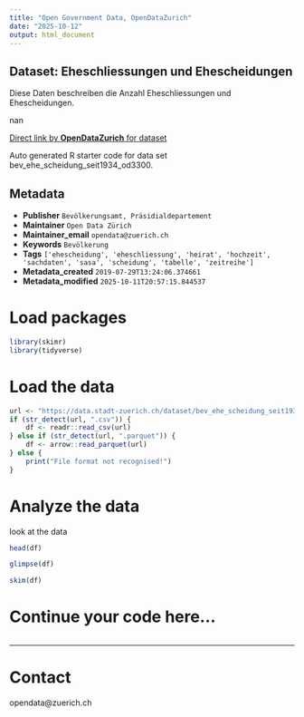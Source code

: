 ```yaml
---
title: "Open Government Data, OpenDataZurich"
date: "2025-10-12"
output: html_document
---
```


## Dataset: Eheschliessungen und Ehescheidungen

Diese Daten beschreiben die Anzahl Eheschliessungen und Ehescheidungen.

nan

[Direct link by **OpenDataZurich** for dataset](https://data.stadt-zuerich.ch/dataset/bev_ehe_scheidung_seit1934_od3300)

Auto generated R starter code for data set bev_ehe_scheidung_seit1934_od3300.

## Metadata

- **Publisher** `Bevölkerungsamt, Präsidialdepartement`
- **Maintainer** `Open Data Zürich`
- **Maintainer_email** `opendata@zuerich.ch`
- **Keywords** `Bevölk­erung`
- **Tags** `['ehescheidung', 'eheschliessung', 'heirat', 'hochzeit', 'sachdaten', 'sasa', 'scheidung', 'tabelle', 'zeitreihe']`
- **Metadata_created** `2019-07-29T13:24:06.374661`
- **Metadata_modified** `2025-10-11T20:57:15.844537`


# Load packages

```r
library(skimr)
library(tidyverse)
```

# Load the data

```r
url <- "https://data.stadt-zuerich.ch/dataset/bev_ehe_scheidung_seit1934_od3300/download/BEV330OD3300.csv"
if (str_detect(url, ".csv")) {
    df <- readr::read_csv(url)
} else if (str_detect(url, ".parquet")) {
    df <- arrow::read_parquet(url)
} else {
    print("File format not recognised!")
}
```

# Analyze the data

look at the data
```r
head(df)
```

```r
glimpse(df)
```

```r
skim(df)
```

# Continue your code here...

```r

```

------------------------------------------------------------------------

# Contact

opendata@zuerich.ch
